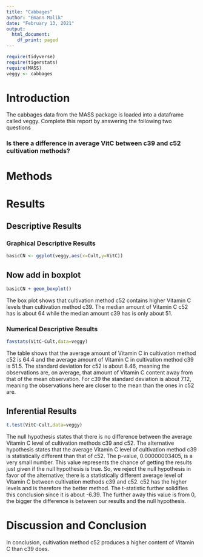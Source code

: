 ```yaml
---
title: "Cabbages"
author: "Emann Malik"
date: "February 13, 2021"
output:
  html_document:
    df_print: paged
---
```


```r
require(tidyverse)
require(tigerstats)
require(MASS)
veggy <- cabbages
```

# Introduction

<!--In this section you explain what you are trying to show.  Where did the data come from?  What is the research or other question you are trying to answer?!-->
 The cabbages data from the MASS package is loaded into a dataframe called veggy. Complete this report by answering the following two questions  
 
### Is there a difference in average VitC between c39 and c52 cultivation methods?  

# Methods

<!--Decide on your methods:  use "variable analysis" or other appropriate descriptors.  Make sure to choose at least one graphical method and at least one numerical method.!-->

# Results

<!--Divide this section into two sub-sections:  One for your descriptive  results and one for your inferential results.!-->

## Descriptive Results

### Graphical Descriptive Results

<!--Graphical results here.  Make sure to show your code.  Provide appropriate labels for axes, giving units if possible, and provide a good title for the graph, too.  Use the graphical results to describe the patterns if any that exist in the data as focused toward the research question!-->
  
```r
basicCN <- ggplot(veggy,aes(x=Cult,y=VitC))
```
## Now add in boxplot

```r
basicCN + geom_boxplot()
```
  
The box plot shows that cultivation method c52 contains higher Vitamin C levels than cultivation method c39. The median amount of Vitamin C c52 has is about 64 while the median amount c39 has is only about 51.
  
### Numerical Descriptive Results

<!--Numerical results go here. Use the numerical results to describe the patterns if any that exist in the data as focused toward the research question!-->
  
```r
favstats(VitC~Cult,data=veggy)
```
  
The table shows that the average amount of Vitamin C in cultivation method c52 is 64.4 and the average amount of Vitamin C in cultivation method c39 is 51.5. The standard deviation for c52 is about 8.46, meaning the observations are, on average, that amount of Vitamin C content away from that of the mean observation. For c39 the standard deviation is about 7.12, meaning the observations here are closer to the mean than the ones in c52 are.  
  
## Inferential Results

<!--State hypothesis clearly.  Make sure your discussion of the inferential test covers all the aspects that the test output produces, such as test statistic, p-value etc.  Make a decision about the null hypothesis, explain the assumptions on which the selected test/procedure was based, and why the chosen procedure satisfys the assumptions and is appropriate to answer the research question!-->
  
```r
t.test(VitC~Cult,data=veggy)
```
  
The null hypothesis states that there is no difference between the average Vitamin C level of cultivation methods c39 and c52. The alternative hypothesis states that the average Vitamin C level of cultivation method c39 is statistically different than that of c52. The p-value, 0.00000003405, is a very small number. This value represents the chance of getting the results just given if the null hypothesis is true. So, we reject the null hypothesis in favor of the alternative; there is a statistically different average level of Vitamin C between cultivation methods c39 and c52. c52 has the higher levels and is therefore the better method. The t-statistic further solidifies this conclusion since it is about -6.39. The further away this value is from 0, the bigger the difference is between our results and the null hypothesis.
  
# Discussion and Conclusion

<!--Discussion and conclusion here.  If you found a relationship be sure to consider whether the relationship occurs because one of the variavbles causes the other, or whether they perhasps are related for some other reason.  Watch the chapter 6 videos from the GeorgeTown videos collection.!-->
  
In conclusion, cultivation method c52 produces a higher content of Vitamin C than c39 does.
  